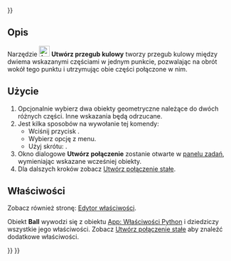 <languages/>
{{UnfinishedDocu{{#translation:}}}}

{{Docnav/pl
|[[Assembly_CreateJointSlider/pl|Utwórz połączenie przesuwne]]
|[[Assembly_CreateJointDistance/pl|Utwórz połączenie dystansowe]]
|[[Assembly_Workbench/pl|środowisko pracy Złożenie]]
|IconL=Assembly_CreateJointSlider.svg
|IconR=Assembly_CreateJointDistance.svg
|IconC=Workbench_Assembly.svg
}}

{{GuiCommand/pl
|Name=Assembly CreateJointBall
|Name/pl=Złożenie Utwórz przegub kulowy 
|MenuLocation=Złożenie → Utwórz przegub kulowy
|Workbenches=[[Assembly_Workbench/pl|Złożenie]]
|Shortcut={{KEY|B}}
|Version=1.0
|SeeAlso=
}}

<span id="Description"></span>
==Opis==

Narzędzie [[Image:Assembly_CreateJointBall.svg|24px]] '''Utwórz przegub kulowy''' tworzy przegub kulowy między dwiema wskazanymi częściami w jednym punkcie, pozwalając na obrót wokół tego punktu i utrzymując obie części połączone w nim.

<span id="Usage"></span>
==Użycie==

# Opcjonalnie wybierz dwa obiekty geometryczne należące do dwóch różnych części. Inne wskazania będą odrzucane.
# Jest kilka sposobów na wywołanie tej komendy:
#* Wciśnij przycisk {{Button|[[Image:Assembly_CreateJointBall.svg|16px]] [[Assembly_CreateJointBall/pl|Utwórz przegub kulowy]]}}.
#* Wybierz opcję {{MenuCommand|Złożenie → [[Image:Assembly_CreateJointBall.svg|16px]] Utwórz przegub kulowy}} z menu.
#* Użyj skrótu: {{KEY|B}}.
# Okno dialogowe '''Utwórz połączenie''' zostanie otwarte w [[Task_panel/pl|panelu zadań]], wymieniając wskazane wcześniej obiekty.
# Dla dalszych kroków zobacz [[Assembly_CreateJointFixed/pl#Użycie|Utwórz połączenie stałe]].

<span id="Properties"></span>
==Właściwości==

Zobacz również stronę: [[Property_editor/pl|Edytor właściwości]].

Obiekt '''Ball''' wywodzi się z obiektu [[App_FeaturePython/pl|App: Właściwości Python]] i dziedziczy wszystkie jego właściwości. Zobacz [[Assembly_CreateJointFixed/pl#Właściwości|Utwórz połączenie stałe]] aby znaleźć dodatkowe właściwości.


{{Docnav/pl
|[[Assembly_CreateJointSlider/pl|Utwórz połączenie przesuwne]]
|[[Assembly_CreateJointDistance/pl|Utwórz połączenie dystansowe]]
|[[Assembly_Workbench/pl|środowisko pracy Złożenie]]
|IconL=Assembly_CreateJointSlider.svg
|IconR=Assembly_CreateJointDistance.svg
|IconC=Workbench_Assembly.svg
}}

{{Assembly_Tools_navi{{#translation:}}}}
{{Userdocnavi{{#translation:}}}}